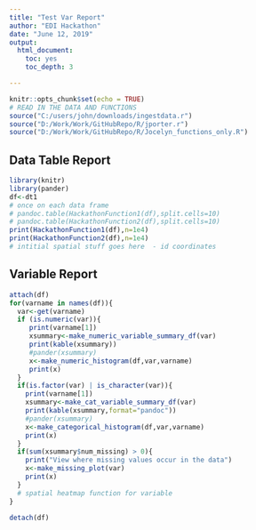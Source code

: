 ```yaml
---
title: "Test Var Report"
author: "EDI Hackathon"
date: "June 12, 2019"
output:
  html_document:
    toc: yes
    toc_depth: 3

---
```


```r
knitr::opts_chunk$set(echo = TRUE)
# READ IN THE DATA AND FUNCTIONS
source("C:/users/john/downloads/ingestdata.r")
source("D:/Work/Work/GitHubRepo/R/jporter.r")
source("D:/Work/Work/GitHubRepo/R/Jocelyn_functions_only.R")
```

## Data Table Report 


```r
library(knitr)
library(pander)
df<-dt1
# once on each data frame
# pandoc.table(HackathonFunction1(df),split.cells=10)
# pandoc.table(HackathonFunction2(df),split.cells=10)
print(HackathonFunction1(df),n=1e4)
print(HackathonFunction2(df),n=1e4)
# intitial spatial stuff goes here  - id coordinates
```

## Variable Report
```r
attach(df)
for(varname in names(df)){
  var<-get(varname)
  if (is.numeric(var)){
     print(varname[1])
     xsummary<-make_numeric_variable_summary_df(var)
     print(kable(xsummary))
     #pander(xsummary)
     x<-make_numeric_histogram(df,var,varname)
     print(x)
  }
  if(is.factor(var) | is_character(var)){
    print(varname[1])
    xsummary<-make_cat_variable_summary_df(var)
    print(kable(xsummary,format="pandoc"))
    #pander(xsummary)
    x<-make_categorical_histogram(df,var,varname)
    print(x)
  }
  if(sum(xsummary$num_missing) > 0){
    print("View where missing values occur in the data")
    x<-make_missing_plot(var)
    print(x)
  }
  # spatial heatmap function for variable
}

detach(df)
```
